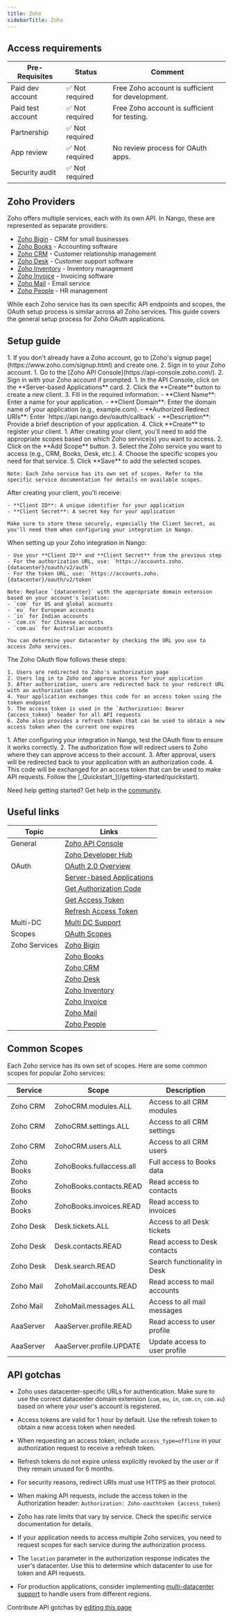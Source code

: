 ```yaml
---
title: Zoho
sidebarTitle: Zoho
---
```



<Overview />
<PreBuiltTooling />
<PreBuiltUseCases />

## Access requirements
| Pre-Requisites | Status | Comment|
| - | - | - |
| Paid dev account | ✅ Not required | Free Zoho account is sufficient for development. |
| Paid test account | ✅ Not required | Free Zoho account is sufficient for testing. |
| Partnership | ✅ Not required | |
| App review | ✅ Not required | No review process for OAuth apps. |
| Security audit | ✅ Not required | |

## Zoho Providers

Zoho offers multiple services, each with its own API. In Nango, these are represented as separate providers:

- [Zoho Bigin](./zoho-bigin.mdx) - CRM for small businesses
- [Zoho Books](./zoho-books.mdx) - Accounting software
- [Zoho CRM](./zoho-crm.mdx) - Customer relationship management
- [Zoho Desk](./zoho-desk.mdx) - Customer support software
- [Zoho Inventory](./zoho-inventory.mdx) - Inventory management
- [Zoho Invoice](./zoho-invoice.mdx) - Invoicing software
- [Zoho Mail](./zoho-mail.mdx) - Email service
- [Zoho People](./zoho-people.mdx) - HR management

While each Zoho service has its own specific API endpoints and scopes, the OAuth setup process is similar across all Zoho services. This guide covers the general setup process for Zoho OAuth applications.

## Setup guide

<Steps>
  <Step title="Create a Zoho account">
    1. If you don't already have a Zoho account, go to [Zoho's signup page](https://www.zoho.com/signup.html) and create one.
    2. Sign in to your Zoho account.
  </Step>
  
  <Step title="Access the Zoho API Console">
    1. Go to the [Zoho API Console](https://api-console.zoho.com/).
    2. Sign in with your Zoho account if prompted.
  </Step>
  
  <Step title="Create a new client">
    1. In the API Console, click on the **Server-based Applications** card.
    2. Click the **Create** button to create a new client.
    3. Fill in the required information:
       - **Client Name**: Enter a name for your application.
       - **Client Domain**: Enter the domain name of your application (e.g., example.com).
       - **Authorized Redirect URIs**: Enter `https://api.nango.dev/oauth/callback`
       - **Description**: Provide a brief description of your application.
    4. Click **Create** to register your client.
  </Step>
  
  <Step title="Select the appropriate scopes">
    1. After creating your client, you'll need to add the appropriate scopes based on which Zoho service(s) you want to access.
    2. Click on the **Add Scope** button.
    3. Select the Zoho service you want to access (e.g., CRM, Books, Desk, etc.).
    4. Choose the specific scopes you need for that service.
    5. Click **Save** to add the selected scopes.
    
    Note: Each Zoho service has its own set of scopes. Refer to the specific service documentation for details on available scopes.
  </Step>
  
  <Step title="Obtain your OAuth credentials">
    After creating your client, you'll receive:
    
    - **Client ID**: A unique identifier for your application
    - **Client Secret**: A secret key for your application
    
    Make sure to store these securely, especially the Client Secret, as you'll need them when configuring your integration in Nango.
  </Step>
  
  <Step title="Configure your integration in Nango">
    When setting up your Zoho integration in Nango:
    
    - Use your **Client ID** and **Client Secret** from the previous step
    - For the authorization URL, use: `https://accounts.zoho.{datacenter}/oauth/v2/auth`
    - For the token URL, use: `https://accounts.zoho.{datacenter}/oauth/v2/token`
    
    Note: Replace `{datacenter}` with the appropriate domain extension based on your account's location:
    - `com` for US and global accounts
    - `eu` for European accounts
    - `in` for Indian accounts
    - `com.cn` for Chinese accounts
    - `com.au` for Australian accounts
    
    You can determine your datacenter by checking the URL you use to access Zoho services.
  </Step>
  
  <Step title="Understand the OAuth flow">
    The Zoho OAuth flow follows these steps:
    
    1. Users are redirected to Zoho's authorization page
    2. Users log in to Zoho and approve access for your application
    3. After authorization, users are redirected back to your redirect URL with an authorization code
    4. Your application exchanges this code for an access token using the token endpoint
    5. The access token is used in the `Authorization: Bearer {access_token}` header for all API requests
    6. Zoho also provides a refresh token that can be used to obtain a new access token when the current one expires
  </Step>
  
  <Step title="Test the OAuth flow">
    1. After configuring your integration in Nango, test the OAuth flow to ensure it works correctly.
    2. The authorization flow will redirect users to Zoho where they can approve access to their account.
    3. After approval, users will be redirected back to your application with an authorization code.
    4. This code will be exchanged for an access token that can be used to make API requests.
  </Step>
  
  <Step title="Next">
    Follow the [_Quickstart_](/getting-started/quickstart).
  </Step>
</Steps>

<Tip>Need help getting started? Get help in the [community](https://nango.dev/slack).</Tip>


## Useful links

| Topic | Links | 
| - | - | 
| General | [Zoho API Console](https://api-console.zoho.com/) |
| | [Zoho Developer Hub](https://www.zoho.com/developer/hub/) |
| OAuth | [OAuth 2.0 Overview](https://www.zoho.com/accounts/protocol/oauth.html) |
| | [Server-based Applications](https://www.zoho.com/accounts/protocol/oauth/web-server-applications.html) |
| | [Get Authorization Code](https://www.zoho.com/accounts/protocol/oauth/web-apps/authorization.html) |
| | [Get Access Token](https://www.zoho.com/accounts/protocol/oauth/web-apps/access-token.html) |
| | [Refresh Access Token](https://www.zoho.com/accounts/protocol/oauth/web-apps/access-token-refresh.html) |
| Multi-DC | [Multi DC Support](https://www.zoho.com/accounts/protocol/oauth/multi-dc.html) |
| Scopes | [OAuth Scopes](https://www.zoho.com/accounts/protocol/oauth/scope.html) |
| Zoho Services | [Zoho Bigin](./zoho-bigin.mdx) |
| | [Zoho Books](./zoho-books.mdx) |
| | [Zoho CRM](./zoho-crm.mdx) |
| | [Zoho Desk](./zoho-desk.mdx) |
| | [Zoho Inventory](./zoho-inventory.mdx) |
| | [Zoho Invoice](./zoho-invoice.mdx) |
| | [Zoho Mail](./zoho-mail.mdx) |
| | [Zoho People](./zoho-people.mdx) |

## Common Scopes

Each Zoho service has its own set of scopes. Here are some common scopes for popular Zoho services:

| Service | Scope | Description |
| ------- | ----- | ----------- |
| Zoho CRM | ZohoCRM.modules.ALL | Access to all CRM modules |
| Zoho CRM | ZohoCRM.settings.ALL | Access to all CRM settings |
| Zoho CRM | ZohoCRM.users.ALL | Access to all CRM users |
| Zoho Books | ZohoBooks.fullaccess.all | Full access to Books data |
| Zoho Books | ZohoBooks.contacts.READ | Read access to contacts |
| Zoho Books | ZohoBooks.invoices.READ | Read access to invoices |
| Zoho Desk | Desk.tickets.ALL | Access to all Desk tickets |
| Zoho Desk | Desk.contacts.READ | Read access to Desk contacts |
| Zoho Desk | Desk.search.READ | Search functionality in Desk |
| Zoho Mail | ZohoMail.accounts.READ | Read access to mail accounts |
| Zoho Mail | ZohoMail.messages.ALL | Access to all mail messages |
| AaaServer | AaaServer.profile.READ | Read access to user profile |
| AaaServer | AaaServer.profile.UPDATE | Update access to user profile |

## API gotchas

- Zoho uses datacenter-specific URLs for authentication. Make sure to use the correct datacenter domain extension (`com`, `eu`, `in`, `com.cn`, `com.au`) based on where your user's account is registered.

- Access tokens are valid for 1 hour by default. Use the refresh token to obtain a new access token when needed.

- When requesting an access token, include `access_type=offline` in your authorization request to receive a refresh token.

- Refresh tokens do not expire unless explicitly revoked by the user or if they remain unused for 6 months.

- For security reasons, redirect URIs must use HTTPS as their protocol.

- When making API requests, include the access token in the Authorization header: `Authorization: Zoho-oauthtoken {access_token}`

- Zoho has rate limits that vary by service. Check the specific service documentation for details.

- If your application needs to access multiple Zoho services, you need to request scopes for each service during the authorization process.

- The `location` parameter in the authorization response indicates the user's datacenter. Use this to determine which datacenter to use for token and API requests.

- For production applications, consider implementing [multi-datacenter support](https://www.zoho.com/accounts/protocol/oauth/multi-dc.html) to handle users from different regions.

<Note>Contribute API gotchas by [editing this page](https://github.com/nangohq/nango/tree/master/docs-v2/integrations/all/zoho.mdx)</Note>
